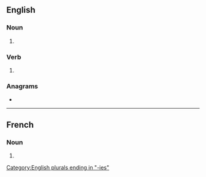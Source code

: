 {{also|orthographiés}}
==English==

===Noun===
{{head|en|noun form}}

# {{plural of|en|orthography}}

===Verb===
{{head|en|verb form}}

# {{en-third-person singular of|orthography}}

===Anagrams===
* {{anagrams|en|a=aeghhiooprrst|orthographise}}

[[Category:English plurals ending in "-ies"]]

----

==French==

===Noun===
{{head|fr|noun form|g=f}}

# {{plural of|fr|orthographie}}